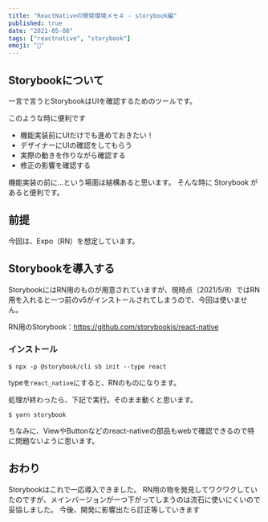 ```yaml
---
title: "ReactNativeの開発環境メモ４ - storybook編"
published: true
date: "2021-05-08"
tags: ["reactnative", "storybook"]
emoji: "🤔"
---
```


## Storybookについて

一言で言うとStorybookはUIを確認するためのツールです。

このような時に便利です

- 機能実装前にUIだけでも進めておきたい！
- デザイナーにUIの確認をしてもらう
- 実際の動きを作りながら確認する
- 修正の影響を確認する

機能実装の前に...という場面は結構あると思います。
そんな時に Storybook があると便利です。


## 前提
今回は、Expo（RN）を想定しています。

## Storybookを導入する
StorybookにはRN用のものが用意されていますが、現時点（2021/5/8）ではRN用を入れると一つ前のv5がインストールされてしまうので、今回は使いません。

RN用のStorybook：https://github.com/storybookjs/react-native


### インストール
```
$ npx -p @storybook/cli sb init --type react
```
typeを`react_native`にすると、RNのものになります。



処理が終わったら、下記で実行。そのまま動くと思います。
```
$ yarn storybook
```

ちなみに、ViewやButtonなどのreact-nativeの部品もwebで確認できるので特に問題ないように思います。

## おわり
Storybookはこれで一応導入できました。
RN用の物を発見してワクワクしていたのですが、メインバージョンが一つ下がってしまうのは流石に使いにくいので妥協しました。
今後、開発に影響出たら訂正等していきます
